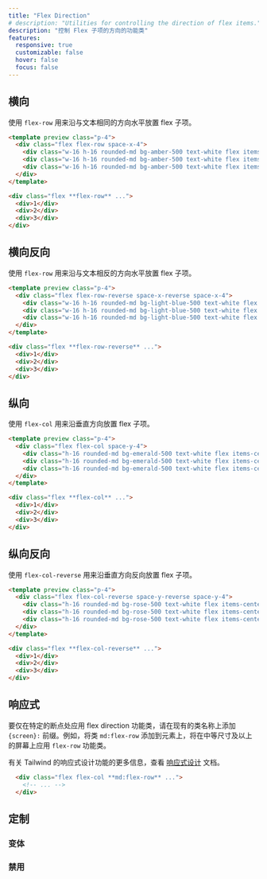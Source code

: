 ```yaml
---
title: "Flex Direction"
# description: "Utilities for controlling the direction of flex items."
description: "控制 Flex 子项的方向的功能类"
features:
  responsive: true
  customizable: false
  hover: false
  focus: false
---
```




<!-- ## Row -->
## 横向

<!-- Use `flex-row` to position flex items horizontally in the same direction as text: -->
使用 `flex-row` 用来沿与文本相同的方向水平放置 flex 子项。

```html amber
<template preview class="p-4">
  <div class="flex flex-row space-x-4">
    <div class="w-16 h-16 rounded-md bg-amber-500 text-white flex items-center justify-center text-2xl font-extrabold">1</div>
    <div class="w-16 h-16 rounded-md bg-amber-500 text-white flex items-center justify-center text-2xl font-extrabold">2</div>
    <div class="w-16 h-16 rounded-md bg-amber-500 text-white flex items-center justify-center text-2xl font-extrabold">3</div>
  </div>
</template>

<div class="flex **flex-row** ...">
  <div>1</div>
  <div>2</div>
  <div>3</div>
</div>
```

<!-- ## Row reversed -->
## 横向反向

<!-- Use `flex-row-reverse` to position flex items horizontally in the opposite direction: -->
使用 `flex-row` 用来沿与文本相反的方向水平放置 flex 子项。

```html lightBlue
<template preview class="p-4">
  <div class="flex flex-row-reverse space-x-reverse space-x-4">
    <div class="w-16 h-16 rounded-md bg-light-blue-500 text-white flex items-center justify-center text-2xl font-extrabold">1</div>
    <div class="w-16 h-16 rounded-md bg-light-blue-500 text-white flex items-center justify-center text-2xl font-extrabold">2</div>
    <div class="w-16 h-16 rounded-md bg-light-blue-500 text-white flex items-center justify-center text-2xl font-extrabold">3</div>
  </div>
</template>

<div class="flex **flex-row-reverse** ...">
  <div>1</div>
  <div>2</div>
  <div>3</div>
</div>
```

<!-- ## Column -->
## 纵向

<!-- Use `flex-col` to position flex items vertically: -->
使用 `flex-col` 用来沿垂直方向放置 flex 子项。

```html emerald
<template preview class="p-4">
  <div class="flex flex-col space-y-4">
    <div class="h-16 rounded-md bg-emerald-500 text-white flex items-center justify-center text-2xl font-extrabold">1</div>
    <div class="h-16 rounded-md bg-emerald-500 text-white flex items-center justify-center text-2xl font-extrabold">2</div>
    <div class="h-16 rounded-md bg-emerald-500 text-white flex items-center justify-center text-2xl font-extrabold">3</div>
  </div>
</template>

<div class="flex **flex-col** ...">
  <div>1</div>
  <div>2</div>
  <div>3</div>
</div>
```

<!-- ## Column reversed -->
## 纵向反向

<!-- Use `flex-col-reverse` to position flex items vertically in the opposite direction: -->
使用 `flex-col-reverse` 用来沿垂直方向反向放置 flex 子项。

```html rose
<template preview class="p-4">
  <div class="flex flex-col-reverse space-y-reverse space-y-4">
    <div class="h-16 rounded-md bg-rose-500 text-white flex items-center justify-center text-2xl font-extrabold">1</div>
    <div class="h-16 rounded-md bg-rose-500 text-white flex items-center justify-center text-2xl font-extrabold">2</div>
    <div class="h-16 rounded-md bg-rose-500 text-white flex items-center justify-center text-2xl font-extrabold">3</div>
  </div>
</template>

<div class="flex **flex-col-reverse** ...">
  <div>1</div>
  <div>2</div>
  <div>3</div>
</div>
```

<!-- ## Responsive -->
## 响应式

<!-- To apply a flex direction utility only at a specific breakpoint, add a `{screen}:` prefix to the existing class name. For example, adding the class `md:flex-row` to an element would apply the `flex-row` utility at medium screen sizes and above. -->
要仅在特定的断点处应用 flex direction 功能类，请在现有的类名称上添加 `{screen}:` 前缀。例如，将类 `md:flex-row` 添加到元素上，将在中等尺寸及以上的屏幕上应用 `flex-row` 功能类。

<!-- For more information about Tailwind's responsive design features, check out the [Responsive Design](/docs/responsive-design) documentation. -->
有关 Tailwind 的响应式设计功能的更多信息，查看 [响应式设计](/docs/responsive-design) 文档。

```html
  <div class="flex flex-col **md:flex-row** ...">
    <!-- ... -->
  </div>
```

## 定制

### 变体

<Variants plugin="flexDirection" name="flex-direction" />

### 禁用

<Disabling plugin="flexDirection" name="flex-direction" />
